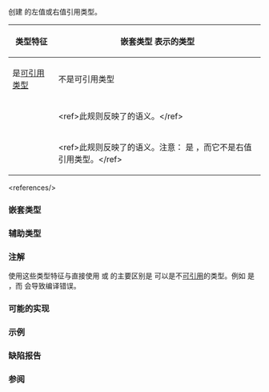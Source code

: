 {{cpp/title|add_lvalue_reference|add_rvalue_reference}}
{{cpp/meta/navbar}}
{{dcl begin}}
{{dcl header|type_traits}}
{{dcl|since=c++11|num=1|1=
template&lt; class T &gt;
struct add_lvalue_reference;
}}
{{dcl|since=c++11|num=2|1=
template&lt; class T &gt;
struct add_rvalue_reference;
}}
{{dcl end}}

创建 {{tt|T}} 的左值或右值引用类型。

{|class="wikitable" style="text-align: center;"
!rowspan=2|{{nbsp}}类型特征{{nbsp}}
!colspan=2|嵌套类型 {{ttn|type}} 表示的类型
|-
!{{nbsp}}{{ttn|T}} 是[[cpp/meta#定义|可引用类型]]{{nbsp}}
!{{nbsp}}{{ttn|T}} 不是可引用类型{{nbsp}}
|-
|{{v|1}}
|{{tt|T&amp;}}&lt;ref&gt;此规则反映了{{lsd|cpp/language/reference#引用折叠}}的语义。&lt;/ref&gt;
|rowspan=2|{{tt|T}}
|-
|{{v|2}}
|{{tt|T&amp;&amp;}}&lt;ref&gt;此规则反映了{{lsd|cpp/language/reference#引用折叠}}的语义。注意：{{c/core|std::add_rvalue_reference&lt;T&amp;&gt;::type}} 是 {{tt|T&amp;}}，而它不是右值引用类型。&lt;/ref&gt;
|}
&lt;references/&gt;

{{cpp/types/nospec|any}}

===嵌套类型===
{{dsc begin}}
{{dsc hitem|名字|定义}}
{{dsc|{{tt|type}}|按以上方式确定}}
{{dsc end}}

===辅助类型===
{{dcl begin}}
{{dcl|since=c++14|1=
template&lt; class T &gt;
using add_lvalue_reference_t = typename add_lvalue_reference&lt;T&gt;::type;
}}
{{dcl|since=c++14|1=
template&lt; class T &gt;
using add_rvalue_reference_t = typename add_rvalue_reference&lt;T&gt;::type;
}}
{{dcl end}}

===注解===
使用这些类型特征与直接使用 {{tt|T&amp;}} 或 {{tt|T&amp;&amp;}} 的主要区别是 {{tt|T}} 可以是不[[cpp/meta#定义|可引用]]的类型。例如 {{c/core|std::add_lvalue_reference&lt;void&gt;::type}} 是 {{c/core|void}}，而 {{c/core|void&amp;}} 会导致编译错误。

===可能的实现===
{{eq fun
|1=
namespace detail
{
    template&lt;class T&gt;
    struct type_identity { using type = T; }; // 或者使用 std::type_identity（C++20 起）
    
    template&lt;class T&gt; // 注意 “cv void&amp;” 是替换失败
    auto try_add_lvalue_reference(int) -&gt; type_identity&lt;T&amp;&gt;;
    template&lt;class T&gt; // 处理 T = cv void 的情况
    auto try_add_lvalue_reference(...) -&gt; type_identity&lt;T&gt;;
    
    template&lt;class T&gt;
    auto try_add_rvalue_reference(int) -&gt; type_identity&lt;T&amp;&amp;&gt;;
    template&lt;class T&gt;
    auto try_add_rvalue_reference(...) -&gt; type_identity&lt;T&gt;;
} // namespace detail

template&lt;class T&gt;
struct add_lvalue_reference
    : decltype(detail::try_add_lvalue_reference&lt;T&gt;(0)) {};

template&lt;class T&gt;
struct add_rvalue_reference
    : decltype(detail::try_add_rvalue_reference&lt;T&gt;(0)) {};
}}

===示例===
{{example
|code=
#include &lt;type_traits&gt;

using non_ref = int;
static_assert(std::is_lvalue_reference_v&lt;non_ref&gt; == false);

using l_ref = std::add_lvalue_reference_t&lt;non_ref&gt;;
static_assert(std::is_lvalue_reference_v&lt;l_ref&gt; == true);

using r_ref = std::add_rvalue_reference_t&lt;non_ref&gt;;
static_assert(std::is_rvalue_reference_v&lt;r_ref&gt; == true);

using void_ref = std::add_lvalue_reference_t&lt;void&gt;;
static_assert(std::is_reference_v&lt;void_ref&gt; == false);

int main() {}
}}

===缺陷报告===
{{dr list begin}}
{{dr list item|wg=lwg|dr=2101|std=c++11|before=在 {{tt|T}} 是有 {{spar sep|cv限定符}}或{{spar sep|引用限定符}}的{{ls|cpp/language/function#函数类型}}时程序非良构|after=此时产生的类型是 {{tt|T}}}}
{{dr list end}}

===参阅===
{{dsc begin}}
{{dsc inc|cpp/types/dsc is_reference}}
{{dsc inc|cpp/types/dsc remove_reference}}
{{dsc inc|cpp/types/dsc remove_cvref}}
{{dsc end}}

{{langlinks|de|en|es|fr|it|ja|pt|ru}}